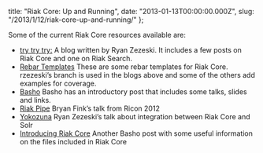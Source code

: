   title: "Riak Core: Up and Running",
  date: "2013-01-13T00:00:00.000Z",
  slug: "/2013/1/12/riak-core-up-and-running/"
};

Some of the current Riak Core resources available are:

- [try try try:](https://github.com/rzezeski/try-try-try/tree/master/2011)
  A blog written by Ryan Zezeski. It includes a few posts on
  Riak Core and one on Riak Search.
- [Rebar Templates](https://github.com/websterclay/rebar_riak_core/network)
  These are some rebar templates for Riak Core. rzezeski’s
  branch is used in the blogs above and some of the others
  add examples for coverage.
- [Basho](http://basho.com/blog/technical/2011/04/12/Where-To-Start-With-Riak-Core/)
  Basho has an introductory post that includes some talks,
  slides and links.
- [Riak Pipe](http://vimeo.com/53910999) Bryan Fink’s talk
  from Ricon 2012
- [Yokozuna](http://vimeo.com/54266574) Ryan Zezeski’s talk
  about integration between Riak Core and Solr
- [Introducing Riak Core](http://basho.com/blog/technical/2010/07/30/introducing-riak-core/)
  Another Basho post with some useful information on the
  files included in Riak Core
